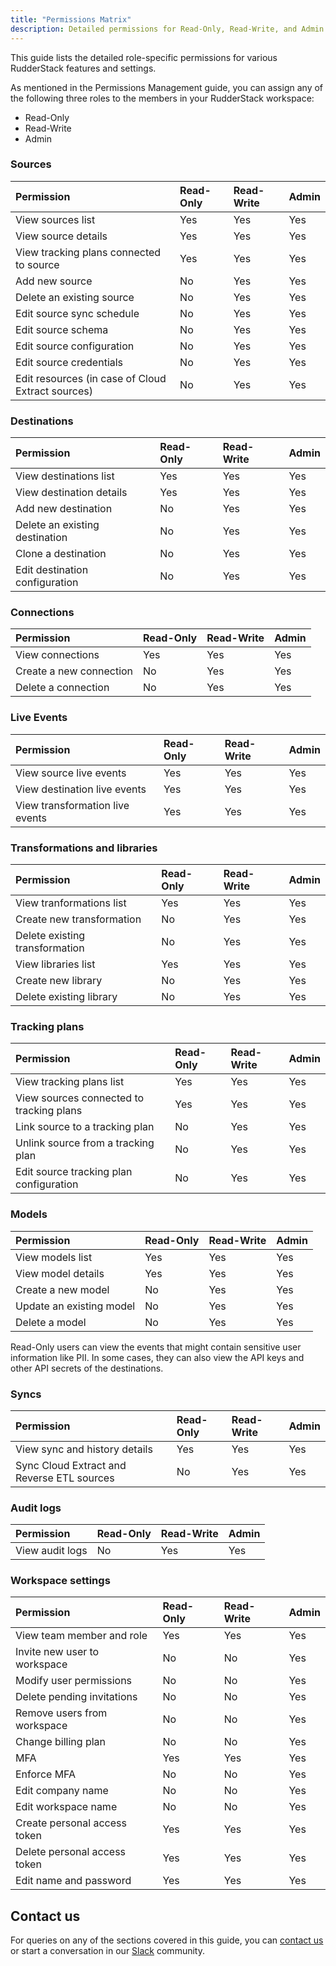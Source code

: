 ```yaml
---
title: "Permissions Matrix"
description: Detailed permissions for Read-Only, Read-Write, and Admin roles.
---
```


This guide lists the detailed role-specific permissions for various RudderStack features and settings. 

<div class="infoBlock">
As mentioned in the <Link to="/dashboard-guides/permissions-management/">Permissions Management</Link> guide, you can assign any of the following three roles to the members in your RudderStack workspace:
<ul>
    <li>Read-Only</li>
    <li>Read-Write</li>
    <li>Admin</li>
</ul>
</div>

### Sources

| Permission  | Read-Only | Read-Write | Admin |
| :-------| :---------| :----------| :------|
| View sources list | Yes | Yes | Yes | 
| View source details | Yes | Yes | Yes | 
| View tracking plans connected to source | Yes | Yes | Yes |
| Add new source | No | Yes | Yes | 
| Delete an existing source | No | Yes | Yes | 
| Edit source sync schedule | No | Yes | Yes | 
| Edit source schema | No | Yes | Yes | 
| Edit source configuration | No | Yes | Yes | 
| Edit source credentials | No | Yes | Yes | 
| Edit resources (in case of <Link to="/sources/extract/">Cloud Extract</Link> sources) | No | Yes | Yes |

### Destinations

| Permission  | Read-Only | Read-Write | Admin |
| :-------| :---------| :----------| :------|
| View destinations list | Yes | Yes | Yes | 
| View destination details | Yes | Yes | Yes | 
| Add new destination | No | Yes | Yes | 
| Delete an existing destination | No | Yes | Yes | 
| Clone a destination | No | Yes | Yes | 
| Edit destination configuration | No | Yes | Yes | 

### Connections

| Permission  | Read-Only | Read-Write | Admin |
| :-------| :---------| :----------| :------|
| View connections | Yes | Yes | Yes | 
| Create a new connection | No | Yes | Yes | 
| Delete a connection | No | Yes | Yes | 

### Live Events

| Permission  | Read-Only | Read-Write | Admin |
| :-------| :---------| :----------| :------|
| View source live events | Yes  | Yes | Yes  |
| View destination live events | Yes  | Yes | Yes  |
| View transformation live events | Yes  | Yes | Yes  |

### Transformations and libraries

| Permission  | Read-Only | Read-Write | Admin |
| :-------| :---------| :----------| :------|
| View tranformations list | Yes | Yes | Yes |
| Create new transformation | No | Yes | Yes | 
| Delete existing transformation | No | Yes | Yes | 
| View libraries list | Yes | Yes | Yes |
| Create new library | No | Yes | Yes | 
| Delete existing library | No | Yes | Yes |

### Tracking plans

| Permission  | Read-Only | Read-Write | Admin |
| :-------| :---------| :----------| :------|
| View tracking plans list | Yes | Yes | Yes |
| View sources connected to tracking plans | Yes | Yes | Yes |
| Link source to a tracking plan | No | Yes | Yes |
| Unlink source from a tracking plan | No | Yes | Yes |
| Edit source tracking plan configuration | No | Yes | Yes | 

### Models

| Permission  | Read-Only | Read-Write | Admin |
| :-------| :---------| :----------| :------|
| View models list | Yes | Yes | Yes |
| View model details | Yes | Yes | Yes |
| Create a new model | No | Yes | Yes |
| Update an existing model | No | Yes | Yes |
| Delete a model | No | Yes | Yes | 

<div class="infoBlock">
Read-Only users can view the events that might contain sensitive user information like PII. In some cases, they can also view the API keys and other API secrets of the destinations.
</div>

### Syncs

| Permission  | Read-Only | Read-Write | Admin |
| :-------| :---------| :----------| :------|
| View sync and history details | Yes  | Yes | Yes  |
| Sync <Link to="/sources/extract/">Cloud Extract</Link> and <Link to="/sources/reverse-etl/">Reverse ETL</Link> sources | No  | Yes | Yes  |

### Audit logs

| Permission  | Read-Only | Read-Write | Admin |
| :-------| :---------| :----------| :------|
| View audit logs | No  | Yes | Yes  |

### Workspace settings

| Permission  | Read-Only | Read-Write | Admin |
| :-------| :---------| :----------| :------|
| View team member and role | Yes  | Yes | Yes  |
| Invite new user to workspace | No  | No | Yes  |
| Modify user permissions | No  | No | Yes  |
| Delete pending invitations | No  | No | Yes  |
| Remove users from workspace | No  | No | Yes  |
| Change billing plan | No | No | Yes | 
| MFA | Yes | Yes | Yes |
| Enforce MFA | No | No | Yes |
| Edit company name | No | No | Yes |
| Edit workspace name | No | No | Yes |
| Create personal access token | Yes | Yes | Yes |
| Delete personal access token | Yes | Yes | Yes |
| Edit name and password | Yes | Yes | Yes |

## Contact us

For queries on any of the sections covered in this guide, you can [contact us](mailto:%20docs@rudderstack.com) or start a conversation in our [Slack](https://rudderstack.com/join-rudderstack-slack-community) community.
